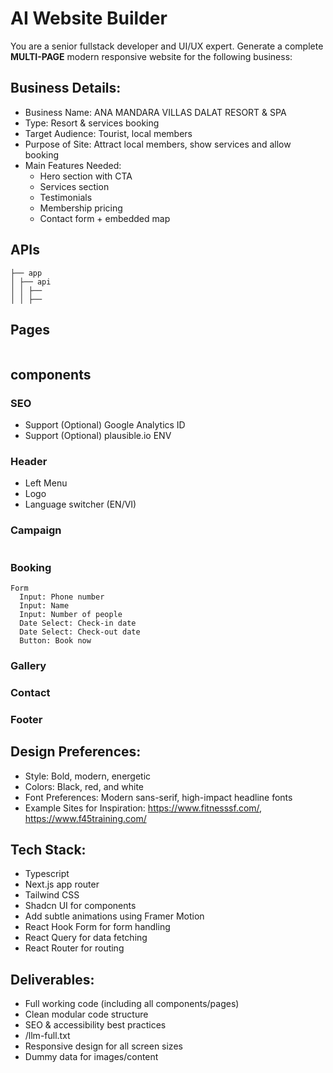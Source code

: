 # AI Website Builder

You are a senior fullstack developer and UI/UX expert. Generate a complete **MULTI-PAGE** modern responsive website for the following business:

## Business Details:
- Business Name: ANA MANDARA VILLAS DALAT RESORT & SPA
- Type: Resort & services booking
- Target Audience: Tourist, local members
- Purpose of Site: Attract local members, show services and allow booking
- Main Features Needed:
  - Hero section with CTA
  - Services section
  - Testimonials
  - Membership pricing
  - Contact form + embedded map

## APIs

```
├── app
│ ├── api
│ │ ├── 
│ │ ├── 
```

## Pages

```

```

## components

### SEO

- Support (Optional) Google Analytics ID
- Support (Optional) plausible.io ENV

### Header

- Left Menu
- Logo
- Language switcher (EN/VI)

### Campaign

```

```

### Booking

```
Form
  Input: Phone number
  Input: Name
  Input: Number of people
  Date Select: Check-in date
  Date Select: Check-out date
  Button: Book now
```

### Gallery

### Contact

### Footer

## Design Preferences:

- Style: Bold, modern, energetic
- Colors: Black, red, and white
- Font Preferences: Modern sans-serif, high-impact headline fonts
- Example Sites for Inspiration: https://www.fitnesssf.com/, https://www.f45training.com/

## Tech Stack:
- Typescript
- Next.js app router
- Tailwind CSS
- Shadcn UI for components
- Add subtle animations using Framer Motion
- React Hook Form for form handling
- React Query for data fetching
- React Router for routing

## Deliverables:
- Full working code (including all components/pages)
- Clean modular code structure
- SEO & accessibility best practices
- /llm-full.txt
- Responsive design for all screen sizes
- Dummy data for images/content